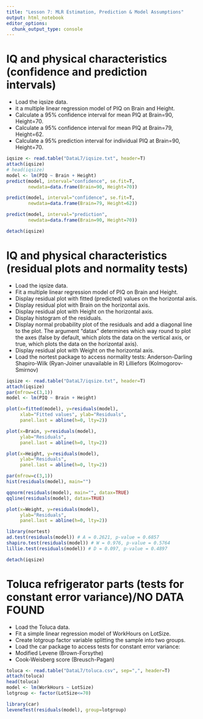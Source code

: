 ---
title: "Lesson 7: MLR Estimation, Prediction & Model Assumptions"
output: html_notebook
editor_options: 
  chunk_output_type: console
---
# IQ and physical characteristics (confidence and prediction intervals)

* Load the iqsize data.
* it a multiple linear regression model of PIQ on Brain and Height.
* Calculate a 95% confidence interval for mean PIQ at Brain=90, Height=70.
* Calculate a 95% confidence interval for mean PIQ at Brain=79, Height=62.
* Calculate a 95% prediction interval for individual PIQ at Brain=90, Height=70.
```{r}
iqsize <- read.table("DataL7/iqsize.txt", header=T)
attach(iqsize)
# head(iqsize)
model <- lm(PIQ ~ Brain + Height)
predict(model, interval="confidence", se.fit=T,
        newdata=data.frame(Brain=90, Height=70))

predict(model, interval="confidence", se.fit=T,
        newdata=data.frame(Brain=79, Height=62))

predict(model, interval="prediction",
        newdata=data.frame(Brain=90, Height=70))

detach(iqsize)
```
# IQ and physical characteristics (residual plots and normality tests)

* Load the iqsize data.
* Fit a multiple linear regression model of PIQ on Brain and Height.
* Display residual plot with fitted (predicted) values on the horizontal axis.
* Display residual plot with Brain on the horizontal axis.
* Display residual plot with Height on the horizontal axis.
* Display histogram of the residuals.
* Display normal probability plot of the residuals and add a diagonal line to the plot. The argument "datax" determines which way round to plot the axes (false by default, which plots the data on the vertical axis, or true, which plots the data on the horizontal axis).
* Display residual plot with Weight on the horizontal axis.
* Load the nortest package to access normality tests:
        Anderson-Darling
        Shapiro-Wilk (Ryan-Joiner unavailable in R)
        Lilliefors (Kolmogorov-Smirnov)
```{r, fig.height=7, fig.width=3}
iqsize <- read.table("DataL7/iqsize.txt", header=T)
attach(iqsize)
par(mfrow=c(3,1))
model <- lm(PIQ ~ Brain + Height)

plot(x=fitted(model), y=residuals(model),
     xlab="Fitted values", ylab="Residuals",
     panel.last = abline(h=0, lty=2))

plot(x=Brain, y=residuals(model),
     ylab="Residuals",
     panel.last = abline(h=0, lty=2))

plot(x=Height, y=residuals(model),
     ylab="Residuals",
     panel.last = abline(h=0, lty=2))
```
```{r, fig.height=7, fig.width=3}
par(mfrow=c(3,1))
hist(residuals(model), main="")

qqnorm(residuals(model), main="", datax=TRUE)
qqline(residuals(model), datax=TRUE)

plot(x=Weight, y=residuals(model),
     ylab="Residuals",
     panel.last = abline(h=0, lty=2))
```
```{r}
library(nortest)
ad.test(residuals(model)) # A = 0.2621, p-value = 0.6857
shapiro.test(residuals(model)) # W = 0.976, p-value = 0.5764
lillie.test(residuals(model)) # D = 0.097, p-value = 0.4897

detach(iqsize)
```
# Toluca refrigerator parts (tests for constant error variance)/NO DATA FOUND

* Load the Toluca data.
* Fit a simple linear regression model of WorkHours on LotSize.
* Create lotgroup factor variable splitting the sample into two groups.
* Load the car package to access tests for constant error variance:
* Modified Levene (Brown-Forsythe)
* Cook-Weisberg score (Breusch-Pagan)
```{r}
toluca <- read.table("DataL7/toluca.csv", sep=",", header=T)
attach(toluca)
head(toluca)
model <- lm(WorkHours ~ LotSize)
lotgroup <- factor(LotSize<=70)

library(car)
leveneTest(residuals(model), group=lotgroup)
```


